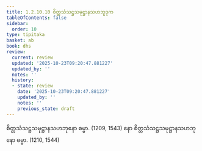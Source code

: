 ```yaml
---
title: 1.2.10.10 စိတ္တသံသဋ္ဌသမုဋ္ဌာနသဟဘူဒုက
tableOfContents: false
sidebar:
  order: 10
type: tipitaka
basket: ab
book: dhs
review:
  current: review
  updated: '2025-10-23T09:20:47.881227'
  updated_by: ''
  notes: ''
  history:
  - state: review
    date: '2025-10-23T09:20:47.881227'
    updated_by: ''
    notes: ''
    previous_state: draft
---
```



<ReviewStatus review={frontmatter.review} showDetails={true} />

<HypothesisAnnotation frontmatter={frontmatter} />

<DynamicBreadcrumb />

<Division number="86" book="dhs" e="ch" v="29" p="12">

<Paragraph number="204" book="dhs">
စိတ္တသံသဋ္ဌသမုဋ္ဌာနသဟဘုနော ဓမ္မာ. (<Emphasis>1209, 1543</Emphasis>)
</Paragraph>

<Paragraph number="205" book="dhs">
နော စိတ္တသံသဋ္ဌသမုဋ္ဌာနသဟဘုနော ဓမ္မာ. (<Emphasis>1210, 1544</Emphasis>)
</Paragraph>
</Division>
